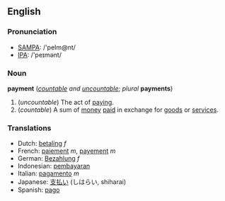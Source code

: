 ==English==
===Pronunciation===
*[[w:SAMPA|SAMPA]]: /'peIm@nt/
*[[w:IPA|IPA]]: /'peɪmənt/

===Noun===
'''payment''' (''[[countable]] and [[uncountable]]''; ''plural'' '''payments''')

#(''uncountable'') The act of [[pay]]ing.
#(''countable'') A sum of [[money]] [[pay|paid]] in exchange for [[goods]] or [[service]]s.

===Translations===
*Dutch: [[betaling]] ''f''
*French: [[paiement]] ''m'', [[payement]] ''m''
*German: [[Bezahlung]] ''f''
*Indonesian: [[bayar|pembayaran]]
*Italian: [[pagamento]] ''m''
*Japanese: [[支払い]] (しはらい, shiharai)
*Spanish: [[pago]]